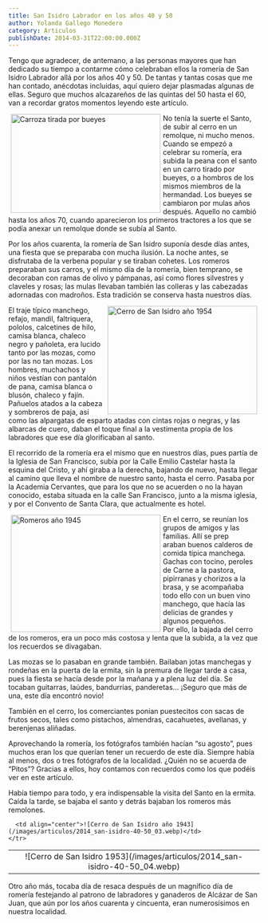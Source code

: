 ```yaml
---
title: San Isidro Labrador en los años 40 y 50
author: Yolanda Gallego Monedero
category: Articulos
publishDate: 2014-03-31T22:00:00.000Z
---
```


Tengo que agradecer, de antemano, a las personas mayores que han dedicado su tiempo a contarme cómo celebraban ellos la romería de San Isidro Labrador allá por los años 40 y 50. De tantas y tantas cosas que me han contado, anécdotas incluidas, aquí quiero dejar plasmadas algunas de ellas. Seguro que muchos alcazareños de las quintas del 50 hasta el 60, van a recordar gratos momentos leyendo este artículo.

<img src="/images/articulos/2014_san-isidro-40-50_01.webp" alt="Carroza tirada por bueyes" width="300" height="198" style="float:left; margin:0px 5px;" />

No tenía la suerte el Santo, de subir al cerro en un remolque, ni mucho menos. Cuando se empezó a celebrar su romería, era subida la peana con el santo en un carro tirado por bueyes, o a hombros de los mismos miembros de la hermandad. Los bueyes se cambiaron por mulas años después. Aquello no cambió hasta los años 70, cuando aparecieron los primeros tractores a los que se podía anexar un remolque donde se subía al Santo.

Por los años cuarenta, la romería de San Isidro suponía desde días antes, una fiesta que se preparaba con mucha ilusión. La noche antes, se disfrutaba de la verbena popular y se tiraban cohetes. Los romeros preparaban sus carros, y el mismo día de la romería, bien temprano, se decoraban con ramas de olivo y pámpanas, así como flores silvestres y claveles y rosas; las mulas llevaban también las colleras y las cabezadas adornadas con madroños. Esta tradición se conserva hasta nuestros días.

<img src="/images/articulos/2014_san-isidro-40-50_05.webp" alt="Cerro de San Isidro año 1954" width="300" height="217" style="float: right; margin:0px 5px;" />

El traje típico manchego, refajo, mandil, faltriquera, pololos, calcetines de hilo, camisa blanca, chaleco negro y pañoleta, era lucido tanto por las mozas, como por las no tan mozas. Los hombres, muchachos y niños vestían con pantalón de pana, camisa blanca o blusón, chaleco y fajín. Pañuelos atados a la cabeza y sombreros de paja, así como las alpargatas de esparto atadas con cintas rojas o negras, y las albarcas de cuero, daban el toque final a la vestimenta propia de los labradores que ese día glorificaban al santo.

El recorrido de la romería era el mismo que en nuestros días, pues partía de la Iglesia de San Francisco, subía por la Calle Emilio Castelar hasta la esquina del Cristo, y ahí giraba a la derecha, bajando de nuevo, hasta llegar al camino que lleva el nombre de nuestro santo, hasta el cerro. Pasaba por la Academia Cervantes, que para los que no se acuerden o no la hayan conocido, estaba situada en la calle San Francisco, junto a la misma iglesia, y por el Convento de Santa Clara, que actualmente es hotel.

<img src="/images/articulos/2014_san-isidro-40-50_02.webp" alt="Romeros año 1945" width="300" height="235" style="float:left; margin:0px 5px;" />

En el cerro, se reunían los grupos de amigos y las familias. Allí se prep \
araban buenos calderos de comida típica manchega. Gachas con tocino, peroles de Carne a la pastora, pipirranas y chorizos a la brasa, y se acompañaba todo ello con un buen vino manchego, que hacía las delicias de grandes y algunos pequeños.\
Por ello, la bajada del cerro de los romeros, era un poco más costosa y lenta que la subida, a la vez que los recuerdos se divagaban.

Las mozas se lo pasaban en grande también. Bailaban jotas manchegas y rondeñas en la puerta de la ermita, sin la premura de llegar tarde a casa, pues la fiesta se hacía desde por la mañana y a plena luz del día. Se tocaban guitarras, laúdes, bandurrias, panderetas… ¡Seguro que más de una, este día encontró novio!

También en el cerro, los comerciantes ponían puestecitos con sacas de frutos secos, tales como pistachos, almendras, cacahuetes, avellanas, y berenjenas aliñadas.

Aprovechando la romería, los fotógrafos también hacían “su agosto”, pues muchos eran los que querían tener un recuerdo de este día. Siempre había al menos, dos o tres fotógrafos de la localidad. ¿Quién no se acuerda de “Pitos”? Gracias a ellos, hoy contamos con recuerdos como los que podéis ver en este artículo.

Había tiempo para todo, y era indispensable la visita del Santo en la ermita. Caída la tarde, se bajaba el santo y detrás bajaban los romeros más remolones.

<table width="80%" border="0" align="center" cellpadding="0" cellspacing="0">
  <tbody>
    <tr>
      <td align="center">![Cerro de San Isidro 1953](/images/articulos/2014_san-isidro-40-50_04.webp)</td>

      <td align="center">![Cerro de San Isidro año 1943](/images/articulos/2014_san-isidro-40-50_03.webp)</td>
    </tr>
  </tbody>
</table>

Otro año más, tocaba día de resaca después de un magnífico día de romería festejando al patrono de labradores y ganaderos de Alcázar de San Juan, que aún por los años cuarenta y cincuenta, eran numerosísimos en nuestra localidad.
